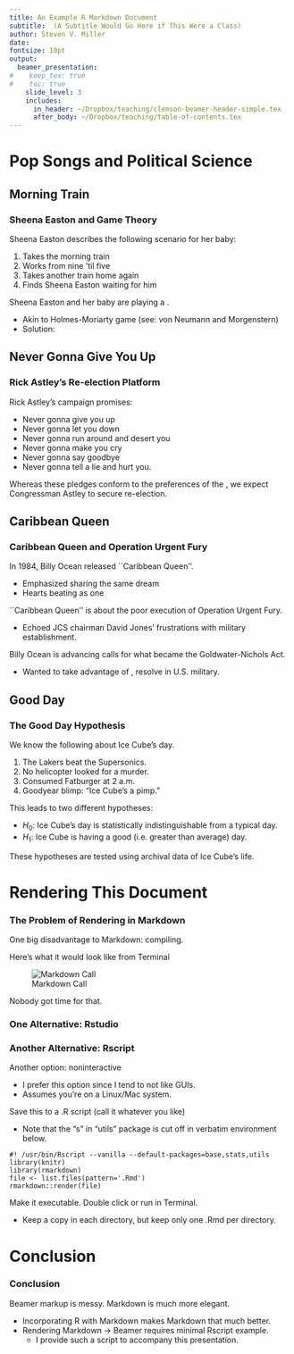 ```yaml
---
title: An Example R Markdown Document
subtitle:  (A Subtitle Would Go Here if This Were a Class)
author: Steven V. Miller
date: 
fontsize: 10pt
output:
  beamer_presentation:
#    keep_tex: true
#    toc: true
    slide_level: 3
    includes:
      in_header: ~/Dropbox/teaching/clemson-beamer-header-simple.tex
      after_body: ~/Dropbox/teaching/table-of-contents.tex
---
```


# Pop Songs and Political Science
## Morning Train

### Sheena Easton and Game Theory

Sheena Easton describes the following scenario for her baby:

1. Takes the morning train
2. Works from nine 'til five
3. Takes another train home again
4. Finds Sheena Easton waiting for him

\bigskip Sheena Easton and her baby are playing a \textcolor{clemsonorange}{zero-sum (total conflict) game}.

- Akin to Holmes-Moriarty game (see: von Neumann and Morgenstern)
- Solution: \textcolor{clemsonorange}{mixed strategy}


## Never Gonna Give You Up

### Rick Astley's Re-election Platform

Rick Astley's campaign promises:

- Never gonna give you up
- Never gonna let you down
- Never gonna run around and desert you
- Never gonna make you cry
- Never gonna say goodbye
- Never gonna tell a lie and hurt you.


\bigskip Whereas these pledges conform to the preferences of the \textcolor{clemsonorange}{median voter}, we expect Congressman Astley to secure re-election.

## Caribbean Queen
### Caribbean Queen and Operation Urgent Fury

In 1984, Billy Ocean released ``Caribbean Queen''.

- Emphasized sharing the same dream
- Hearts beating as one

\bigskip ``Caribbean Queen'' is about the poor execution of Operation Urgent Fury.

- Echoed JCS chairman David Jones' frustrations with military establishment.

\bigskip Billy Ocean is advancing calls for what became the Goldwater-Nichols Act.

- Wanted to take advantage of \textcolor{clemsonorange}{economies of scale}, resolve \textcolor{clemsonorange}{coordination problems} in U.S. military.

## Good Day
### The Good Day Hypothesis

We know the following about Ice Cube's day.

1. The Lakers beat the Supersonics.
2. No helicopter looked for a murder.
3. Consumed Fatburger at 2 a.m.
4. Goodyear blimp: "Ice Cube's a pimp."

\bigskip This leads to two different hypotheses:

- $H_0$: Ice Cube's day is statistically indistinguishable from a typical day.
- $H_1$: Ice Cube is having a good (i.e. greater than average) day.

\bigskip These hypotheses are tested using archival data of Ice Cube's life.



# Rendering This Document
### The Problem of Rendering in Markdown

One big disadvantage to Markdown: compiling.

\bigskip Here's what it would look like from Terminal \medskip


![Markdown Call](markdown-call.png)

\bigskip Nobody got time for that.

### One Alternative: Rstudio

\begin{center}
  \includegraphics[width=1.00\textwidth]{knit-rstudio.png}
\end{center}



### Another Alternative: Rscript

Another option: noninteractive \texttt{Rscript}

- I prefer this option since I tend to not like GUIs.
- Assumes you're on a Linux/Mac system.

Save this to a .R script (call it whatever you like)

- Note that the "s" in "utils" package is cut off in verbatim environment below.


```
#! /usr/bin/Rscript --vanilla --default-packages=base,stats,utils
library(knitr)
library(rmarkdown)
file <- list.files(pattern='.Rmd')
rmarkdown::render(file)
```



Make it executable. Double click or run in Terminal.

- Keep a copy in each directory, but keep only one .Rmd per directory.


# Conclusion
### Conclusion

Beamer markup is messy. Markdown is much more elegant.

- Incorporating R with Markdown makes Markdown that much better.
- Rendering Markdown $\rightarrow$ Beamer requires minimal Rscript example.
    - I provide such a script to accompany this presentation.




